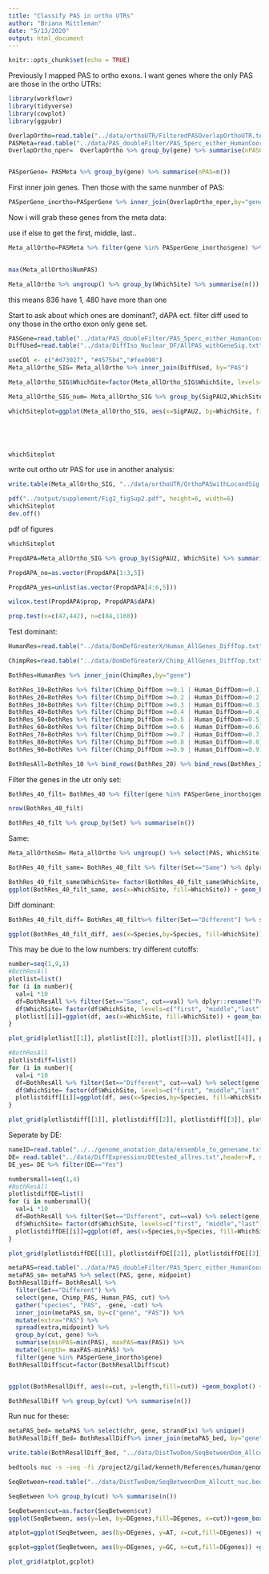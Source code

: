 ```yaml
---
title: "Classify PAS in ortho UTRs"
author: "Briana Mittleman"
date: "5/13/2020"
output: html_document
---
```


```r
knitr::opts_chunk$set(echo = TRUE)
```

Previously I mapped PAS to ortho exons. I want genes where the only PAS are those in the ortho UTRs:  


```r
library(workflowr)
library(tidyverse)
library(cowplot)
library(ggpubr)
```

```r
OverlapOrtho=read.table("../data/orthoUTR/FilteredPASOverlapOrthoUTR.text", header = T,stringsAsFactors = F) 
PASMeta=read.table("../data/PAS_doubleFilter/PAS_5perc_either_HumanCoord_BothUsage_meta_doubleFilter.txt",header = T,stringsAsFactors = F) 
OverlapOrtho_nper=  OverlapOrtho %>% group_by(gene) %>% summarise(nPASOrtho=n())


PASperGene= PASMeta %>% group_by(gene) %>% summarise(nPAS=n())
```

First inner join genes. Then those with the same nunmber of PAS: 

```r
PASperGene_inortho=PASperGene %>% inner_join(OverlapOrtho_nper,by="gene") %>% filter(nPAS==nPASOrtho)


```

Now i will grab these genes from the meta data: 

use if else to get the first, middle, last.. 

```r
Meta_allOrtho=PASMeta %>% filter(gene %in% PASperGene_inortho$gene) %>% group_by(gene) %>% arrange(start) %>% mutate(NumPAS=ifelse(strandFix=="+", 1:n(), n():1),number=n()) %>% mutate(WhichSite=ifelse(number==NumPAS, ifelse(NumPAS==1, "single", "last"), ifelse(NumPAS==1, "first", "middle")))
                                
```

```r
max(Meta_allOrtho$NumPAS)
```


```r
Meta_allOrtho %>% ungroup() %>% group_by(WhichSite) %>% summarise(n())
```

this means 836 have 1, 480 have more than one

Start to ask about which ones are dominant?, dAPA ect. 
filter diff used to ony those in the ortho exon only gene set. 

```r
PASGene=read.table("../data/PAS_doubleFilter/PAS_5perc_either_HumanCoord_BothUsage_meta_doubleFilter.txt",stringsAsFactors = F, header = T) %>% select(PAS, chr, start, end,loc)
DiffUsed=read.table("../data/DiffIso_Nuclear_DF/AllPAS_withGeneSig.txt",header = T,stringsAsFactors = F) %>% inner_join(PASGene, by=c("chr",'start','end')) %>% filter(gene %in% PASperGene_inortho$gene) %>% select(PAS, SigPAU2)
```

```r

useCOl <- c("#d73027", "#4575b4","#fee090")
Meta_allOrtho_SIG= Meta_allOrtho %>% inner_join(DiffUsed, by="PAS")

Meta_allOrtho_SIG$WhichSite=factor(Meta_allOrtho_SIG$WhichSite, levels=c("last", "middle", "first"))

Meta_allOrtho_SIG_num= Meta_allOrtho_SIG %>% group_by(SigPAU2,WhichSite ) %>% summarise(nPAS=n()) %>% ungroup() %>% group_by(SigPAU2) %>% mutate(Signum=sum(nPAS), Freq=nPAS/Signum,pos = cumsum(Freq) + (0.5 * Freq))

whichSiteplot=ggplot(Meta_allOrtho_SIG, aes(x=SigPAU2, by=WhichSite, fill=WhichSite)) + geom_bar(stat="count", position = "fill") + labs(x="Differentially used PAS",y="Proportion of sites", title="Differentially used PAS are more likely to be the \nfirst site in orthologous 3' UTRs") + scale_fill_manual(values=useCOl, name="") + theme_classic() + theme(legend.position = "top", axis.text.x = element_text(size=10),plot.title = element_text(hjust = 0.5, face="bold"),axis.text.y = element_text(size=10),text=element_text(size=10),plot.margin = unit(c(0,0,0,0), "cm"))

     



whichSiteplot
```

write out ortho utr PAS for use in another analysis: 

```r
write.table(Meta_allOrtho_SIG, "../data/orthoUTR/OrthoPASwithLocandSig.txt",col.names = T,row.names = F, quote = F)
```


```r
pdf("../output/supplement/Fig2_figSup2.pdf", height=6, width=6)
whichSiteplot
dev.off()
```

pdf of figures 
```r
whichSiteplot
```



```r
PropdAPA=Meta_allOrtho_SIG %>% group_by(SigPAU2, WhichSite) %>% summarise(n=n()) %>% ungroup() %>% group_by(SigPAU2) %>% mutate(nDapa=sum(n), prop=n/nDapa,dAPA=ifelse(SigPAU2=="Yes",1,0))

PropdAPA_no=as.vector(PropdAPA[1:3,5])

PropdAPA_yes=unlist(as.vector(PropdAPA[4:6,5]))

wilcox.test(PropdAPA$prop, PropdAPA$dAPA)

prop.test(x=c(47,442), n=c(84,1168))
```

Test dominant:  

```r
HumanRes=read.table("../data/DomDefGreaterX/Human_AllGenes_DiffTop.txt", col.names = c("Human_PAS", "gene","Human_DiffDom"),stringsAsFactors = F)

ChimpRes=read.table("../data/DomDefGreaterX/Chimp_AllGenes_DiffTop.txt", col.names = c("Chimp_PAS", "gene","Chimp_DiffDom"),stringsAsFactors = F)

BothRes=HumanRes %>% inner_join(ChimpRes,by="gene")

BothRes_10=BothRes %>% filter(Chimp_DiffDom >=0.1 | Human_DiffDom>=0.1) %>% mutate(Set= ifelse(Human_PAS==Chimp_PAS,"Same", "Different"),cut=10) 
BothRes_20=BothRes %>% filter(Chimp_DiffDom >=0.2 | Human_DiffDom>=0.2) %>% mutate(Set= ifelse(Human_PAS==Chimp_PAS,"Same", "Different"),cut=20)
BothRes_30=BothRes %>% filter(Chimp_DiffDom >=0.3 | Human_DiffDom>=0.3) %>% mutate(Set= ifelse(Human_PAS==Chimp_PAS,"Same", "Different"),cut=30)
BothRes_40=BothRes %>% filter(Chimp_DiffDom >=0.4 | Human_DiffDom>=0.4) %>% mutate(Set= ifelse(Human_PAS==Chimp_PAS,"Same", "Different"),cut=40)
BothRes_50=BothRes %>% filter(Chimp_DiffDom >=0.5 | Human_DiffDom>=0.5) %>% mutate(Set= ifelse(Human_PAS==Chimp_PAS,"Same", "Different"),cut=50)
BothRes_60=BothRes %>% filter(Chimp_DiffDom >=0.6 | Human_DiffDom>=0.6) %>% mutate(Set= ifelse(Human_PAS==Chimp_PAS,"Same", "Different"),cut=60)
BothRes_70=BothRes %>% filter(Chimp_DiffDom >=0.7 | Human_DiffDom>=0.7) %>% mutate(Set= ifelse(Human_PAS==Chimp_PAS,"Same", "Different"),cut=70)
BothRes_80=BothRes %>% filter(Chimp_DiffDom >=0.8 | Human_DiffDom>=0.8) %>% mutate(Set= ifelse(Human_PAS==Chimp_PAS,"Same", "Different"),cut=80)
BothRes_90=BothRes %>% filter(Chimp_DiffDom >=0.9 | Human_DiffDom>=0.9) %>% mutate(Set= ifelse(Human_PAS==Chimp_PAS,"Same", "Different"),cut=90)

BothResAll=BothRes_10 %>% bind_rows(BothRes_20) %>% bind_rows(BothRes_30) %>% bind_rows(BothRes_40) %>% bind_rows(BothRes_50) %>% bind_rows(BothRes_60) %>% bind_rows(BothRes_70) %>% bind_rows(BothRes_80) %>% bind_rows(BothRes_90)
```

Filter the genes in the utr only set:  

```r
BothRes_40_filt= BothRes_40 %>% filter(gene %in% PASperGene_inortho$gene )

nrow(BothRes_40_filt)

BothRes_40_filt %>% group_by(Set) %>% summarise(n())
```

Same:  

```r
Meta_allOrthoSm= Meta_allOrtho %>% ungroup() %>% select(PAS, WhichSite)

BothRes_40_filt_same= BothRes_40_filt %>% filter(Set=="Same") %>% dplyr::rename("PAS" = Human_PAS) %>% inner_join(Meta_allOrthoSm, by="PAS")

BothRes_40_filt_same$WhichSite= factor(BothRes_40_filt_same$WhichSite, levels=c("last", "middle","first"))
ggplot(BothRes_40_filt_same, aes(x=WhichSite, fill=WhichSite)) + geom_bar(stat="count" ) + scale_fill_manual(values=useCOl)
```

Diff dominant:  

```r
BothRes_40_filt_diff= BothRes_40_filt%>% filter(Set=="Different") %>% select(gene, Human_PAS, Chimp_PAS) %>% gather("Species","PAS", -gene) %>%   inner_join(Meta_allOrthoSm, by="PAS")

ggplot(BothRes_40_filt_diff, aes(x=Species,by=Species, fill=WhichSite)) + geom_bar(stat="count",position = "dodge" ) + scale_fill_manual(values=useCOl) 
```
This may be due to the low numbers: try different cutoffs:  


```r
number=seq(1,9,1)
#BothResAll
plotlist=list()
for (i in number){
  val=i *10
  df=BothResAll %>% filter(Set=="Same", cut==val) %>% dplyr::rename("PAS" = Human_PAS) %>% inner_join(Meta_allOrthoSm, by="PAS")
  df$WhichSite= factor(df$WhichSite, levels=c("first", "middle","last"))
  plotlist[[i]]=ggplot(df, aes(x=WhichSite, fill=WhichSite)) + geom_bar(stat="count" ) + scale_fill_manual(values=useCOl) + labs(title=paste(val, "Same Dominant" , nrow(df), sep="_")) +theme(legend.position = "bottom")
}
```


```r
plot_grid(plotlist[[1]], plotlist[[2]], plotlist[[3]], plotlist[[4]], plotlist[[5]], plotlist[[6]], plotlist[[7]], plotlist[[8]], plotlist[[9]]) 
```

```r

#BothResAll
plotlistdiff=list()
for (i in number){
  val=i *10
  df=BothResAll %>% filter(Set=="Different", cut==val) %>% select(gene, Human_PAS, Chimp_PAS) %>% gather("Species","PAS", -gene) %>%   inner_join(Meta_allOrthoSm, by="PAS")
  df$WhichSite= factor(df$WhichSite, levels=c("first", "middle","last"))
  plotlistdiff[[i]]=ggplot(df, aes(x=Species,by=Species, fill=WhichSite)) + geom_bar(stat="count",position = "dodge" ) + scale_fill_manual(values=useCOl) + labs(title=paste(val, "Different Dominant" , nrow(df), sep="_")) +theme(legend.position = "bottom")
}
```

```r
plot_grid(plotlistdiff[[1]], plotlistdiff[[2]], plotlistdiff[[3]], plotlistdiff[[4]], plotlistdiff[[5]], plotlistdiff[[6]], plotlistdiff[[7]], plotlistdiff[[8]], plotlistdiff[[9]])
```

Seperate by DE:

```r
 
nameID=read.table("../../genome_anotation_data/ensemble_to_genename.txt",sep="\t", header = T, stringsAsFactors = F)
DE= read.table("../data/DiffExpression/DEtested_allres.txt",header=F, stringsAsFactors = F,col.names = c('Gene_stable_ID', 'logFC' ,'AveExpr', 't', 'P.Value', 'adj.P.Val', 'B')) %>% inner_join(nameID, by="Gene_stable_ID") %>% dplyr::select(-Gene_stable_ID, -Source_of_gene_name) %>% dplyr::rename("gene"=Gene.name) %>% mutate(DE=ifelse(adj.P.Val<=.05, "Yes","No")) %>% select(gene,DE)
DE_yes= DE %>% filter(DE=="Yes")

numbersmall=seq(1,4)
#BothResAll
plotlistdiffDE=list()
for (i in numbersmall){
  val=i *10
  df=BothResAll %>% filter(Set=="Different", cut==val) %>% select(gene, Human_PAS, Chimp_PAS) %>% gather("Species","PAS", -gene) %>%   inner_join(Meta_allOrthoSm, by="PAS") %>% mutate(DEgenes=ifelse(gene %in%DE_yes$gene, "DE", "Not"))
  df$WhichSite= factor(df$WhichSite, levels=c("first", "middle","last"))
  plotlistdiffDE[[i]]=ggplot(df, aes(x=Species,by=Species, fill=WhichSite)) + geom_bar(stat="count",position = "dodge" ) + scale_fill_manual(values=useCOl) + labs(title=paste(val, "Different Dominant" , nrow(df), sep="_")) +theme(legend.position = "bottom") + facet_grid(~DEgenes)
}
```

```r
plot_grid(plotlistdiffDE[[1]], plotlistdiffDE[[2]], plotlistdiffDE[[3]], plotlistdiffDE[[4]])

```

```r

metaPAS=read.table("../data/PAS_doubleFilter/PAS_5perc_either_HumanCoord_BothUsage_meta_doubleFilter.txt",stringsAsFactors = F, header = T) %>% mutate(midpoint=start+100)
metaPAS_sm= metaPAS %>% select(PAS, gene, midpoint)
BothResallDiff= BothResAll %>%
  filter(Set=="Different") %>% 
  select(gene, Chimp_PAS, Human_PAS, cut) %>% 
  gather("species", "PAS", -gene, -cut) %>% 
  inner_join(metaPAS_sm, by=c("gene", "PAS")) %>% 
  mutate(extra="PAS") %>% 
  spread(extra,midpoint) %>% 
  group_by(cut, gene) %>% 
  summarise(minPAS=min(PAS), maxPAS=max(PAS)) %>% 
  mutate(length= maxPAS-minPAS) %>% 
  filter(gene %in% PASperGene_inortho$gene)
BothResallDiff$cut=factor(BothResallDiff$cut)


ggplot(BothResallDiff, aes(x=cut, y=length,fill=cut)) +geom_boxplot() + theme(legend.position = "none")+ scale_fill_brewer(palette = "Set1")  + geom_jitter() + labs(title="Distance between center of different Dominant PAS",y="basepairs",x="cutoff")

```
```r
BothResallDiff %>% group_by(cut) %>% summarise(n())
```

Run nuc for these:  

```r

metaPAS_bed= metaPAS %>% select(chr, gene, strandFix) %>% unique()
BothResallDiff_Bed= BothResallDiff%>% inner_join(metaPAS_bed, by="gene") %>% select(chr, minPAS, maxPAS, gene, cut, strandFix ) %>% arrange(chr, minPAS)

write.table(BothResallDiff_Bed, "../data/DistTwoDom/SeqBetweenDom_Allcutt.bed", quote = F, col.names = F, row.names = F, sep="\t")


```


```bash

bedtools nuc -s -seq -fi /project2/gilad/kenneth/References/human/genome/hg38.fa -bed ../data/DistTwoDom/SeqBetweenDom_Allcutt.bed > ../data/DistTwoDom/SeqBetweenDom_Allcutt_nuc.bed
```

```r
SeqBetween=read.table("../data/DistTwoDom/SeqBetweenDom_Allcutt_nuc.bed", col.names = c(colnames(BothResallDiff_Bed),"AT", "GC", "A", "C", "G", "T","N", "other", "len", "seq" )) %>% mutate(DEgenes=ifelse(gene %in%DE_yes$gene, "DE", "Not")) 

SeqBetween %>% group_by(cut) %>% summarise(n())
```

```r
SeqBetween$cut=as.factor(SeqBetween$cut)
ggplot(SeqBetween, aes(y=len, by=DEgenes,fill=DEgenes, x=cut))+geom_boxplot() + geom_jitter()+scale_fill_brewer(palette = "Set1")+ labs(y="Nucleotides", title="Distance between Dominant PAS")+ theme(legend.position = "bottom") 
```

```r
atplot=ggplot(SeqBetween, aes(by=DEgenes, y=AT, x=cut,fill=DEgenes)) +geom_boxplot()+geom_jitter() +scale_fill_brewer(palette = "Set1")+ labs(y="AT proportion", title="AT proportion for Seq between dominat")+ theme(legend.position = "bottom") 
```
```r
gcplot=ggplot(SeqBetween, aes(by=DEgenes, y=GC, x=cut,fill=DEgenes)) +geom_boxplot()+geom_jitter() +scale_fill_brewer(palette = "Set1")+ theme(legend.position = "bottom") +labs(y="GC proportion", title="GC proportion for Seq between dominat")
```

```r
plot_grid(atplot,gcplot)
```


